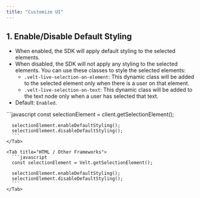 ```yaml
---
title: "Customize UI"
---
```


## 1. Enable/Disable Default Styling
- When enabled, the SDK will apply default styling to the selected elements.
- When disabled, the SDK will not apply any styling to the selected elements. You can use these classes to style the selected elements:
  - `.velt-live-selection-on-element`: This dynamic class will be added to the selected element only when there is a user on that element.
  - `.velt-live-selection-on-text`: This dynamic class will be added to the text node only when a user has selected that text.
- Default: `Enabled`.

<Tabs>
    <Tab title="React / Next.js">
      ```javascript
      const selectionElement = client.getSelectionElement();

      selectionElement.enableDefaultStyling();
      selectionElement.disableDefaultStyling();
      ```
    </Tab>

    <Tab title="HTML / Other Frameworks">
      ```javascript
      const selectionElement = Velt.getSelectionElement();

      selectionElement.enableDefaultStyling();
      selectionElement.disableDefaultStyling();
      ```
    </Tab>
</Tabs> 